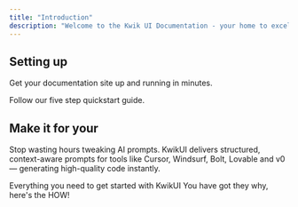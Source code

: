 ```yaml
---
title: "Introduction"
description: "Welcome to the Kwik UI Documentation - your home to excel front end development using AI"
---
```


## Setting up

Get your documentation site up and running in minutes.

<Card title="Start here" icon="rocket" horizontal href="/quickstart">
  Follow our five step quickstart guide.
</Card>

## Make it for your

Stop wasting hours tweaking AI prompts. KwikUI delivers structured, context-aware prompts for tools like Cursor, Windsurf, Bolt, Lovable and v0 — generating high-quality code instantly.

<Columns cols={2}>
  <Card title="Get Started" icon="pen-to-square" href="/get-started">
    Everything you need to get started with KwikUI
  </Card>
  <Card title="How-to's & Guides" icon="palette" href="/how-to">
    You have got they why, here's the HOW!
  </Card>
</Columns>